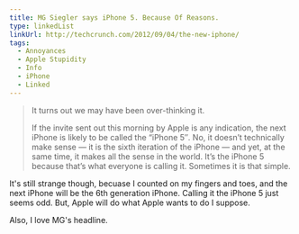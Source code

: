 ```yaml
---
title: MG Siegler says iPhone 5. Because Of Reasons.
type: linkedList
linkUrl: http://techcrunch.com/2012/09/04/the-new-iphone/
tags:
  - Annoyances
  - Apple Stupidity
  - Info
  - iPhone
  - Linked
---
```


> It turns out we may have been over-thinking it.
> 
> If the invite sent out this morning by Apple is any indication, the next iPhone is likely to be called the “iPhone 5″. No, it doesn’t technically make sense — it is the sixth iteration of the iPhone — and yet, at the same time, it makes all the sense in the world. It’s the iPhone 5 because that’s what everyone is calling it. Sometimes it is that simple.

It's still strange though, becuase I counted on my fingers and toes, and the next iPhone will be the 6th generation iPhone. Calling it the iPhone 5 just seems odd. But, Apple will do what Apple wants to do I suppose.

Also, I love MG's headline.
